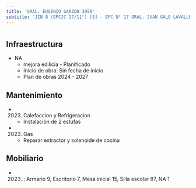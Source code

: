 ```yaml
---
title: 'GRAL. EUGENIO GARZON 3950'
subtitle: 'JIN B (EPCJC 17/11°) [S] - EPC N° 17 GRAL. JUAN GALO LAVALLE'
---
```


#
## Infraestructura

* NA 
    + mejora edilicia - Planificado 
    + Inicio de obra: Sin fecha de inicio 
    + Plan de obras 2024 - 2027 






## Mantenimiento

*  (2023) Calefaccion y Refrigeracion 
    + Instalación de 2 estufas

*  (2023) Gas 
    + Reparar extractor y solenoide de cocina





## Mobiliario

*  (2023) : Armario 9, Escritorio 7, Mesa inicial 15, Silla escolar 87, NA 1 



